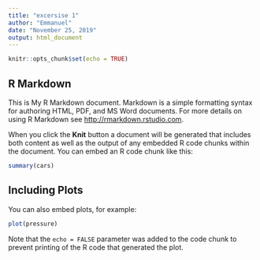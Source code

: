 ```yaml
---
title: "excersise 1"
author: "Emmanuel"
date: "November 25, 2019"
output: html_document
---
```


```r
knitr::opts_chunk$set(echo = TRUE)
```


## R Markdown

This is My R Markdown document. Markdown is a simple formatting syntax for authoring HTML, PDF, and MS Word documents. For more details on using R Markdown see <http://rmarkdown.rstudio.com>.

When you click the **Knit** button a document will be generated that includes both content as well as the output of any embedded R code chunks within the document. You can embed an R code chunk like this:

```r
summary(cars)
```

## Including Plots

You can also embed plots, for example:

```r
plot(pressure)
```

Note that the `echo = FALSE` parameter was added to the code chunk to prevent printing of the R code that generated the plot.
